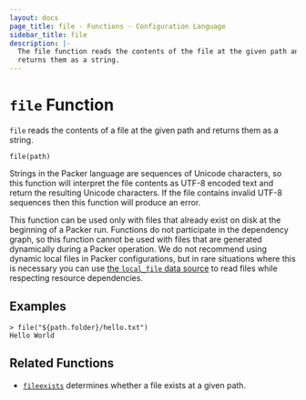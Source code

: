 ```yaml
---
layout: docs
page_title: file - Functions - Configuration Language
sidebar_title: file
description: |-
  The file function reads the contents of the file at the given path and
  returns them as a string.
---
```


# `file` Function

`file` reads the contents of a file at the given path and returns them as
a string.

```hcl
file(path)
```

Strings in the Packer language are sequences of Unicode characters, so
this function will interpret the file contents as UTF-8 encoded text and
return the resulting Unicode characters. If the file contains invalid UTF-8
sequences then this function will produce an error.

This function can be used only with files that already exist on disk
at the beginning of a Packer run. Functions do not participate in the
dependency graph, so this function cannot be used with files that are generated
dynamically during a Packer operation. We do not recommend using dynamic
local files in Packer configurations, but in rare situations where this is
necessary you can use
[the `local_file` data source](https://www.terraform.io/docs/providers/local/d/file.html)
to read files while respecting resource dependencies.

## Examples

```text
> file("${path.folder}/hello.txt")
Hello World
```

## Related Functions

- [`fileexists`](/docs/from-1.5/functions/file/fileexists) determines whether a file exists
  at a given path.
